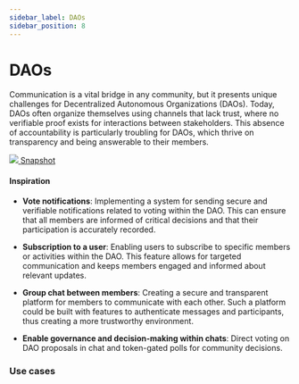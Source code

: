 ```yaml
---
sidebar_label: DAOs
sidebar_position: 8
---
```


# DAOs

Communication is a vital bridge in any community, but it presents unique challenges for Decentralized Autonomous Organizations (DAOs). Today, DAOs often organize themselves using channels that lack trust, where no verifiable proof exists for interactions between stakeholders. This absence of accountability is particularly troubling for DAOs, which thrive on transparency and being answerable to their members.


<div class="chain-list white">
  <a href="https://www.snapshot.org/" class="chain-item">
    <img src={snapshot} />
    <span>Snapshot</span>
  </a>
</div>

#### Inspiration

- **Vote notifications**: Implementing a system for sending secure and verifiable notifications related to voting within the DAO. This can ensure that all members are informed of critical decisions and that their participation is accurately recorded.

- **Subscription to a user**: Enabling users to subscribe to specific members or activities within the DAO. This feature allows for targeted communication and keeps members engaged and informed about relevant updates.

- **Group chat between members**: Creating a secure and transparent platform for members to communicate with each other. Such a platform could be built with features to authenticate messages and participants, thus creating a more trustworthy environment.

- **Enable governance and decision-making within chats**: Direct voting on DAO proposals in chat and token-gated polls for community decisions.

### Use cases


<Usecases />
